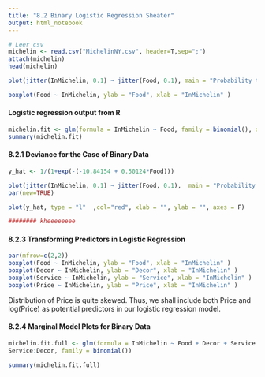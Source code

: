 ```yaml
---
title: "8.2 Binary Logistic Regression Sheater"
output: html_notebook
---
```


```r
# Leer csv
michelin <- read.csv("MichelinNY.csv", header=T,sep=";")
attach(michelin)
head(michelin)
```

```r
plot(jitter(InMichelin, 0.1) ~ jitter(Food, 0.1), main = "Probability to be included on Michelin Guide", xlab = "Food", ylab = "InMichelin")
```
```r
boxplot(Food ~ InMichelin, ylab = "Food", xlab = "InMichelin" )
```


#### Logistic regression output from R

```r
michelin.fit <- glm(formula = InMichelin ~ Food, family = binomial(), data = michelin)
summary(michelin.fit)
```
#### 8.2.1 Deviance for the Case of Binary Data

```r
y_hat <- 1/(1+exp(-(-10.84154 + 0.50124*Food)))

plot(jitter(InMichelin, 0.1) ~ jitter(Food, 0.1),  main = "Probability to be included on Michelin Guide", xlab = "Food", ylab = "InMichelin")
par(new=TRUE)

plot(y_hat, type = "l"  ,col="red", xlab = "", ylab = "", axes = F)

######## kheeeeeeee

```
#### 8.2.3 Transforming Predictors in Logistic Regression




```r
par(mfrow=c(2,2))
boxplot(Food ~ InMichelin, ylab = "Food", xlab = "InMichelin" )
boxplot(Decor ~ InMichelin, ylab = "Decor", xlab = "InMichelin" )
boxplot(Service ~ InMichelin, ylab = "Service", xlab = "InMichelin" )
boxplot(Price ~ InMichelin, ylab = "Price", xlab = "InMichelin" )

```
Distribution of Price is quite skewed. Thus, we shall include both
Price and log(Price) as potential predictors in our logistic regression model.

#### 8.2.4 Marginal Model Plots for Binary Data

```r
michelin.fit.full <- glm(formula = InMichelin ~ Food + Decor + Service + Price + log(Price) +
Service:Decor, family = binomial())

summary(michelin.fit.full)
```

